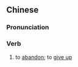 {{also|舍弃}}
==Chinese==
{{zh-forms|s=舍弃}}

===Pronunciation===
{{zh-pron
|m=shěqì
|c=se2 hei3
|cat=v
}}

===Verb===
{{zh-verb}}

# to [[abandon]]; to [[give up]]